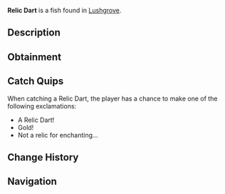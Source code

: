{{FishInfobox
|image          = Relic Dart.png
|rarity         = Rare
|sea            = Second Sea
|location       = [[Lushgrove]]
|sublocation    = 
|sources        = Fishing Rod
|radar_location = 
|prog_speed     = -12
|xp             = 225
|weather        = Rain
|time           = Night
|season         = Winter
|bait           = Minnow
|base_weight    = 190
|base_value     = 450
|weight_range   = 120
|base_chance    = 39
|base_resil     = 40
}}
'''Relic Dart''' is a {{Rarity|Rare}} fish found in [[Lushgrove]].

== Description ==
{{Description|A golden fish with light blue translucent fins, streaking through the deep like a forgotten treasure.|Bestiary Entry}}

== Obtainment ==
{{Description|It flashes through the cold, wet twilight.|Bestiary Hint}}
{{Fish Availability|
Lushgrove
|top_rods      = 
Steady Rod\256757.74\234911.2;
Frostfire Rod\249261.51\228052.79;
Krampus's Rod\206948.12\306276.35;
Magma Rod\206078.5\301458.14;
North-Star Rod\185665.37\250209.14;
Adventurer's Rod\139348.53\338783.72;
Fast Rod\154825.56\329504.17;
Buddy Bond Rod\123036.88\329172.04;
Resourceful Rod\138448.05\302777.13;
Free Spirit Rod\138580.54\226809.28;
Trident Rod\112980.83\156219.59;
Verdant Shear Rod\110353.86\182956.66;
Blazebringer Rod\106720.28\178114.56;
No-Life Rod\81342.86\122020.15;
Ethereal Prism Rod\79769.65\128641.6;
Seraphic Rod\76379.25\119906.59;
Rod Of The Exalted One\74048.49\117237.97;
Rod Of The Forgotten Fang\72488.4\114225.82;
Rod Of The Depths\69830.37\113436.71;
Challenger's Rod\69592.46\115458.03;
Depthseeker Rod\68130.05\115197.76;
Volcanic Rod\66220.62\113832.59;
Zeus Rod\65917.03\113428.95;
Avalanche Rod\65800.29\114669.43
|recommended   = Free Spirit Rod
}}

== Catch Quips ==
When catching a Relic Dart, the player has a chance to make one of the following exclamations:
* A Relic Dart!
* Gold!
* Not a relic for enchanting...

== Change History ==
{{Change History|{{subst:Current Version}}}}

== Navigation ==
{{Fish Navbox|Lushgrove}}